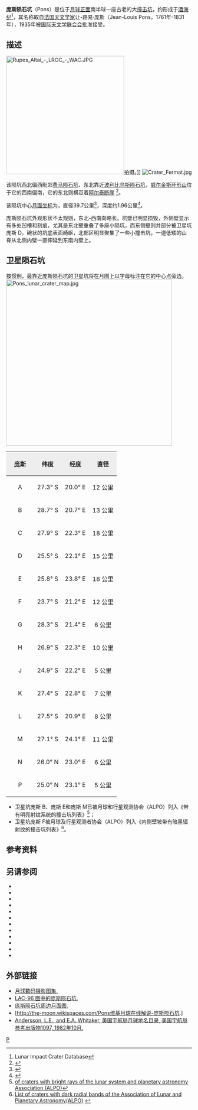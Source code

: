 {{lunar crater data|
 image=Normal Pons LO iv 084 h1.jpg|
 caption=月球轨道器4号拍摄的图像|
 latitude=25.43|
 N_or_S=S|
 longitude=21.55|
 E_or_W=E|
 diameter=44 × 31公里|
 depth=1.96公里|
 colong=339|
 eponym=让-路易·庞斯}}
'''庞斯陨石坑'''（Pons）是位于[[月球正面|月球正面]]南半球一座古老的大[[撞击坑|撞击坑]]，约形成于[[酒海纪|酒海纪]]<ref name=LICD>Lunar Impact Crater Database</ref>，其名称取自[[法国|法国]][[天文学家|天文学家]]让-路易·庞斯（Jean-Louis Pons，1761年-1831年），1935年被[[国际天文学联合会|国际天文学联合会]]批准接受。

==描述==
[[Image:Rupes_Altai_-_LROC_-_WAC.JPG|320px]]拍摄。]]
[[Image:Crater_Fermat.jpg|thumb]]

该陨坑西北偏西毗邻[[费马陨石坑|费马陨石坑]]、东北靠近[[波利比乌斯陨石坑|波利比乌斯陨石坑]]，[[威尔金斯环形山|威尔金斯环形山]]位于它的西南偏南，它的东北则横亘着[[阿尔泰峭壁|阿尔泰断崖]] <ref>{{Cite web |url=http://planetarynames.wr.usgs.gov/images/Lunar/lac_96_lo.pdf |title=Crater Pons on LAC-96 map. |accessdate=2016-09-03 |archive-date=2013-02-20 |archive-url=https://web.archive.org/web/20130220212022/http://planetarynames.wr.usgs.gov/images/Lunar/lac_96_lo.pdf |dead-url=no }}</ref>。

该陨坑中心[[月面坐标|月面坐标]]为{{Coord|25.43|S|21.55|E|globe:Moon|nogoogle=1|noosm=1}}，直径39.7公里<ref name="IAU">{{Cite web |url=http://planetarynames.wr.usgs.gov/Feature/4795 |title=Directory of the International Astronomical Union |access-date=2016-09-03 |archive-date=2019-08-05 |archive-url=https://web.archive.org/web/20190805211714/https://planetarynames.wr.usgs.gov/Feature/4795 }}</ref>，深度约1.96公里<ref>{{Cite web |url=http://fisherka.csolutionshosting.net/astronote/plan/craterdepth/html/CraterDepthFeatureNameWestfall.html |title=John E. Westfall's Atlas of the Lunar Terminator, Cambridge Univ. Press (2000) |accessdate=2016-09-03 |archive-date=2014-12-18 |archive-url=https://archive.today/20141218234310/http://fisherka.csolutionshosting.net/astronote/plan/craterdepth/html/CraterDepthFeatureNameWestfall.html |dead-url=yes }}</ref>。

庞斯陨石坑外观形状不太规则，东北-西南向略长。坑壁已明显损毁，外侧壁显示有多处凹槽和刻痕，尤其是东北壁重叠了多座小陨坑，而东侧壁则并部分被卫星坑庞斯 D。碗状的坑底表面崎岖，北部区明显聚集了一些小撞击坑，一道低矮的山脊从北侧内壁一直伸延到东南内壁上。{{clear}}

==卫星陨石坑==
按惯例，最靠近庞斯陨石坑的卫星坑将在月图上以字母标注在它的中心点旁边。
[[Image:Pons_lunar_crater_map.jpg|450px]]

{| class="wikitable"
!width="25%" style="background:#eeeeee;" |庞斯
!width="25%" style="background:#eeeeee;" |纬度
!width="25%" style="background:#eeeeee;" |经度
!width="25%" style="background:#eeeeee;" |直径
|-
|align="center"|A
|align="center"|27.3° S
|align="center"|20.0° E
|align="center"|12 公里
|-
|align="center"|B
|align="center"|28.7° S
|align="center"|20.7° E
|align="center"|13 公里
|-
|align="center"|C
|align="center"|27.9° S
|align="center"|22.3° E
|align="center"|18 公里
|-
|align="center"|D
|align="center"|25.5° S
|align="center"|22.1° E
|align="center"|15 公里
|-
|align="center"|E
|align="center"|25.8° S
|align="center"|23.8° E
|align="center"|18 公里
|-
|align="center"|F
|align="center"|23.7° S
|align="center"|21.2° E
|align="center"|12 公里
|-
|align="center"|G
|align="center"|28.3° S
|align="center"|21.4° E
|align="center"|6 公里
|-
|align="center"|H
|align="center"|26.9° S
|align="center"|22.3° E
|align="center"|10 公里
|-
|align="center"|J
|align="center"|24.9° S
|align="center"|22.2° E
|align="center"|5 公里
|-
|align="center"|K
|align="center"|27.4° S
|align="center"|22.8° E
|align="center"|7 公里
|-
|align="center"|L
|align="center"|27.5° S
|align="center"|20.9° E
|align="center"|8 公里
|-
|align="center"|M
|align="center"|27.1° S
|align="center"|24.1° E
|align="center"|11 公里
|-
|align="center"|N
|align="center"|26.0° N
|align="center"|23.0° E
|align="center"|6 公里
|-
|align="center"|P
|align="center"|25.0° N
|align="center"|23.1° E
|align="center"|5 公里
|}{{clear}}
* 卫星坑庞斯 B、庞斯 E和庞斯 M已被月球和行星观测协会（ALPO）列入《带有明亮射纹系统的撞击坑列表》<ref>[http://www.zone-vx.com/alpo-rays-table.pdfList of craters with bright rays of the lunar system and planetary astronomy Association (ALPO)]{{dead link|date=2018年2月 |bot=InternetArchiveBot |fix-attempted=yes }}</ref>； 
* 卫星坑庞斯 F被月球及行星观测者协会（ALPO）列入《内侧壁坡带有暗黑辐射纹的撞击坑列表》<ref>[http://www.zone-vx.com/alpo-bcp-longlist.pdf List of craters with dark radial bands of the Association of Lunar and Planetary Astronomy(ALPO)] {{webarchive|url=https://web.archive.org/web/20131203025135/http://www.zone-vx.com/alpo-bcp-longlist.pdf |date=2013-12-03 }}</ref>。

==参考资料==
{{Reflist}}

==另请参阅==
{{refbegin}}
* {{cite book
  | last1 = Andersson
  | first1 = L. E.
  | last2 = Whitaker
  | first2 = E. A.
  | authorlink2 = Ewen Whitaker
  | date = 1982
  | title = [[NASA|NASA]] Catalogue of Lunar Nomenclature
  | publisher = NASA RP-1097
  | ref = harv
  }}
* {{cite web
  | last = Blue
  | first = Jennifer
  | date = July 25, 2007
  | title = Gazetteer of Planetary Nomenclature
  | publisher = [[United_States_Geological_Survey|USGS]]
  | url = http://planetarynames.wr.usgs.gov/
  | accessdate = 2007-08-05
  | ref = harv
  | archive-date = 2012-04-08
  | archive-url = https://www.webcitation.org/66mXDr4G9?url=http://planetarynames.wr.usgs.gov/
  | dead-url = no
  }}
* {{cite book
  | last1 = Bussey
  | first1 = B.
  | authorlink1 = Ben Bussey
  | last2 = Spudis
  | first2 = P.
  | authorlink2 = Paul Spudis
  | date = 2004
  | title = The Clementine Atlas of the Moon
  | publisher = Cambridge University Press
  | location = New York
  | isbn = 978-0-521-81528-4
  | ref = harv
  }}
* {{cite book
  | last1 = Cocks
  | first1 = Elijah E.
  | last2 = Cocks
  | first2 = Josiah C.
  | date = 1995
  | title = Who's Who on the Moon: A Biographical Dictionary of Lunar Nomenclature
  | url = https://archive.org/details/isbn_9780936389271
  | publisher = Tudor Publishers
  | isbn = 978-0-936389-27-1
  | ref = harv
  }}
* {{cite web
  | last = McDowell
  | first = Jonathan
  | date = July 15, 2007
  | url = http://host.planet4589.org/astro/lunar/
  | title = Lunar Nomenclature
  | publisher = Jonathan's Space Report
  | accessdate = 2007-10-24
  | ref = harv
  | archive-date = 2012-05-26
  | archive-url = https://www.webcitation.org/67wcYNfK3?url=http://host.planet4589.org/astro/lunar/
  | dead-url = no
  }}
* {{cite journal| last1 = Menzel| first1 = D. H.| last2 = Minnaert| first2 = M.| last3 = Levin| first3 = B.| last4 = Dollfus| first4 = A.| last5 = Bell| first5 = B.| title = Report on Lunar Nomenclature by the Working Group of Commission 17 of the IAU| doi = 10.1007/BF00171763| journal = Space Science Reviews| volume = 12| issue = 2| pages = 136–186| year = 1971| pmid = | pmc =| bibcode = 1971SSRv...12..136M| ref = harv}}
* {{cite book
  | first = Patrick
  | last = Moore
  | authorlink = Patrick Moore
  | date = 2001
  | title = On the Moon
  | url = https://archive.org/details/patrickmooreonmo00patr
  | publisher = Sterling Publishing Co
  | isbn = 978-0-304-35469-6
  | ref = harv
  }}
* {{cite book
  | first = Fred W.
  | last = Price
  | date = 1988
  | title = The Moon Observer's Handbook
  | publisher = Cambridge University Press
  | isbn = 978-0-521-33500-3
  | ref = harv
  }}
* {{cite book
  | last = Rükl
  | first = Antonín
  | authorlink = Antonín Rükl
  | date = 1990
  | title = Atlas of the Moon
  | publisher = Kalmbach Books
  | isbn = 978-0-913135-17-4
  | ref = harv
  }}
* {{cite book
  | last = Webb
  | first = Rev. T. W.
  | authorlink = Thomas William Webb
  | date = 1962
  | title = Celestial Objects for Common Telescopes
  | url = https://archive.org/details/celestialobjects00webb
  | edition = 6th revised
  | publisher = Dover
  | isbn = 978-0-486-20917-3
  | ref = harv
  }}
* {{cite book
  | first = Ewen A.
  | last = Whitaker
  | authorlink = Ewen Whitaker
  | date = 1999
  | title = Mapping and Naming the Moon
  | publisher = Cambridge University Press
  | isbn = 978-0-521-62248-6
  | ref = harv
  }}
* {{cite book
  | first = Peter T.
  | last = Wlasuk
  | date = 2000
  | title = Observing the Moon
  | publisher = Springer
  | isbn = 978-1-85233-193-1
  | ref = harv
 }}
{{refend}}

==外部链接==
*[http://www.lpi.usra.edu/resources/lunar_orbiter/bin/srch_nam.shtml?Pons%7C0 月球数码摄影图集.] {{Wayback|url=http://www.lpi.usra.edu/resources/lunar_orbiter/bin/srch_nam.shtml?Pons%7C0 |date=20201127015949 }}
*[http://www.lpi.usra.edu/resources/mapcatalog/LAC/lac96/ LAC-96 图中的庞斯陨石坑.] {{Wayback|url=http://www.lpi.usra.edu/resources/mapcatalog/LAC/lac96/ |date=20160304065630 }}
*[http://www.lpi.usra.edu/resources/mapcatalog/usgs/I690/ 庞斯陨石坑周边月面图.] {{Wayback|url=http://www.lpi.usra.edu/resources/mapcatalog/usgs/I690/ |date=20160304083345 }}
*[http://the-moon.wikispaces.com/Pons维基月球在线解说-庞斯陨石坑.]{{dead link|date=2018年2月 |bot=InternetArchiveBot |fix-attempted=yes }}
*[http://planet4589.org/astro/lunar/RP-1097.pdf Andersson, L.E., and E.A. Whitaker, 美国宇航局月球地名目录, 美国宇航局参考出版物1097, 1982年10月.] {{Wayback|url=http://planet4589.org/astro/lunar/RP-1097.pdf |date=20141006125838 }}

[[Category:月球环形山|P]]
{{月球環形山 (O-Q)}}